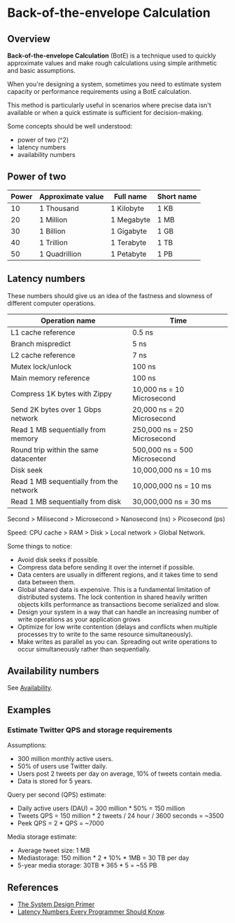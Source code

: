 # Back-of-the-envelope Calculation

## Overview

**Back-of-the-envelope Calculation** (BotE) is a technique used to quickly approximate values and make rough calculations using simple arithmetic and basic assumptions.

When you're designing a system, sometimes you need to estimate system capacity or performance requirements using a BotE calculation.

This method is particularly useful in scenarios where precise data isn't available or when a quick estimate is sufficient for decision-making.

Some concepts should be well understood:
- power of two (^2)
- latency numbers
- availability numbers


## Power of two

| Power | Approximate value | Full name  | Short name |
|-------|-------------------|------------|------------|
| 10    | 1 Thousand        | 1 Kilobyte | 1 KB       |
| 20    | 1 Million         | 1 Megabyte | 1 MB       |
| 30    | 1 Billion         | 1 Gigabyte | 1 GB       |
| 40    | 1 Trillion        | 1 Terabyte | 1 TB       |
| 50    | 1 Quadrillion     | 1 Petabyte | 1 PB       |


## Latency numbers

These numbers should give us an idea of the fastness and slowness of different computer operations.

| Operation name                          | Time                           |
|-----------------------------------------|--------------------------------|
| L1 cache reference                      | 0.5 ns                         |
| Branch mispredict                       | 5 ns                           |
| L2 cache reference                      | 7 ns                           |
| Mutex lock/unlock                       | 100 ns                         |
| Main memory reference                   | 100 ns                         |
| Compress 1K bytes with Zippy            | 10,000 ns = 10 Microsecond   |
| Send 2K bytes over 1 Gbps network       | 20,000 ns = 20 Microsecond   |
| Read 1 MB sequentially from memory      | 250,000 ns = 250 Microsecond |
| Round trip within the same datacenter   | 500,000 ns = 500 Microsecond |
| Disk seek                               | 10,000,000 ns = 10 ms          |
| Read 1 MB sequentially from the network | 10,000,000 ns = 10 ms          |
| Read 1 MB sequentially from disk        | 30,000,000 ns = 30 ms          |

Second > Milisecond > Microsecond > Nanosecond (ns) > Picosecond (ps)

Speed: CPU cache > RAM > Disk > Local network > Global Network.

Some things to notice:
- Avoid disk seeks if possible.
- Compress data before sending it over the internet if possible.
- Data centers are usually in different regions, and it takes time to send data between them.
- Global shared data is expensive. This is a fundamental limitation of distributed systems. The lock contention in shared heavily written objects kills performance as transactions become serialized and slow.
- Design your system in a way that can handle an increasing number of write operations as your application grows
- Optimize for low write contention (delays and conflicts when multiple processes try to write to the same resource simultaneously).
- Make writes as parallel as you can. Spreading out write operations to occur simultaneously rather than sequentially.


## Availability numbers

See [Availability](./quality-attributes/availability.mdx).


## Examples

### Estimate Twitter QPS and storage requirements

Assumptions:
- 300 million monthly active users.
- 50% of users use Twitter daily.
- Users post 2 tweets per day on average, 10% of tweets contain media.
- Data is stored for 5 years.

Query per second (QPS) estimate:
- Daily active users (DAU) = 300 million * 50% = 150 million
- Tweets QPS = 150 million * 2 tweets / 24 hour / 3600 seconds = ~3500
- Peek QPS = 2 * QPS = ~7000

Media storage estimate:
- Average tweet size: 1 MB
- Mediastorage: 150 million * 2 * 10% * 1MB = 30 TB per day
- 5-year media storage: 30TB * 365 * 5 = ~55 PB


## References

- [The System Design Primer](https://github.com/donnemartin/system-design-primer)
- [Latency Numbers Every Programmer Should Know](https://colin-scott.github.io/personal_website/research/interactive_latency.html).
